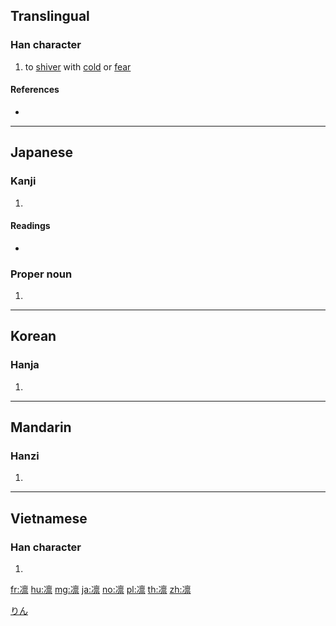 {{also|凜}}
==Translingual==

===Han character===
{{Han char|rn=15|rad=冫|as=13|sn=15|four=|canj=IMYWF|ids=⿰冫禀}}

# to [[shiver]] with [[cold]] or [[fear]]

====References====
* {{Han ref|kx=0133.430|dkj=01718|dj=0298.240|hdz=10301.120|uh=51DB|ud=20955}}

----

==Japanese==

===Kanji===
{{ja-kanji|grade=|rs=冫13}}

# {{defn|lang=ja|sort=冫13}}

====Readings====
* {{ja-readings|on=[[りん]] (rin)|kun=[[さむい]] (samui), [[すさまじい]] (susamajii), [[おそれる]] (osoreru)}}

===Proper noun===
{{ja-pos|proper|りん}}

# {{given name|unisex|lang=ja}}

[[Category:Japanese female given names|りん]]

----

==Korean==

===Hanja===
{{ko-hanja|hangeul=름|rv=reum|mr=rŭm|y=lum}}

# {{defn|lang=ko|sort=冫13}}

----

==Mandarin==

===Hanzi===
{{cmn-hanzi|tra=凜|pin=[[lǐn]] ([[lin3]])|wg=lin<sup>3</sup>}}

# {{defn|lang=cmn|sort=冫13}}

----

==Vietnamese==

===Han character===
{{vi-hantu|[[lẫm]], [[linh]], [[xuân]], [[quỳnh]]|rs=冫13}}

# {{defn|lang=vi|sort=冫13}}

[[fr:凛]]
[[hu:凛]]
[[mg:凛]]
[[ja:凛]]
[[no:凛]]
[[pl:凛]]
[[th:凛]]
[[zh:凛]]